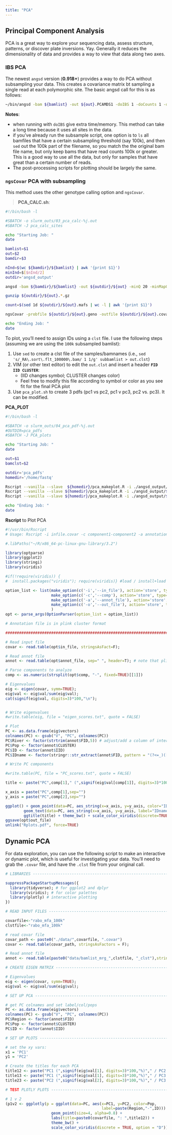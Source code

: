 ```yaml
---
title: "PCA"
---
```


## Principal Component Analysis

PCA is a great way to explore your sequencing data, assess structure, patterns, or discover plate inversions. Yay. Generally it reduces the dimensionality of data and provides a way to view that data along two axes.

### IBS PCA

The newest `angsd` version (**0.918+**) provides a way to do PCA without subsampling your data. This creates a covariance matrix bt sampling a single read at each polymorphic site. The basic angsd call for this is as follows:

```bash
~/bin/angsd -bam ${bamlist} -out ${out}.PCAMDS1 -doIBS 1 -doCounts 1 -doMajorMinor 1 -minFreq 0.05 -maxMis ${nind} -minMapQ 30 -minQ 20 -SNP_pval 0.000001 -makeMatrix 1 -doCov 1 -GL 1 -doMaf 2 -doPost 2 -nThreads 16

```

**Notes**: 

 - when running with `doIBS` give extra time/memory. This method can take a long time because it uses all sites in the data.
 - if you've already run the subsample script, one option is to `ls` all bamfiles that have a certain subsampling threshold (say 100k), and then `sed` out the 100k part of the filename, so you match the the original bam file name, but only keep bams that have read counts 100k or greater. This is a good way to use all the data, but only for samples that have great than a certain number of reads.
 - The post-processing scripts for plotting should be largely the same.

### `ngsCovar` PCA with subsampling

This method uses the other genotype calling option and `ngsCovar`.

 > **PCA_CALC.sh**:

```bash

#!/bin/bash -l

#SBATCH -o slurm_outs/03_pca_calc-%j.out
#SBATCH -J pca_calc_sites

echo "Starting Job: "
date

bamlist=$1
out=$2
bamdir=$3 

nInd=$(wc ${bamdir}/${bamlist} | awk '{print $1}')
minInd=$[$nInd/2]
outdir='angsd_output'

angsd -bam ${bamdir}/${bamlist} -out ${outdir}/${out} -minQ 20 -minMapQ 10 -minInd $minInd -GL 1 -doMajorMinor 1 -doMaf 2 -doPost 2 -doGeno 32 -minMaf 0.05 -postCutoff 0.95 -SNP_pval 1e-6 -sites bait_lengths.txt

gunzip ${outdir}/${out}.*.gz

count=$(sed 1d ${outdir}/${out}.mafs | wc -l | awk '{print $1}')

ngsCovar -probfile ${outdir}/${out}.geno -outfile ${outdir}/${out}.covar -nind $nInd -nsites $count -call 1

echo "Ending Job: "
date

```


To plot, you'll need to assign IDs using a `clst` file. I use the following steps (assuming we are using the `100k` subsampled bamlist):

 1. Use `sed` to create a clst file of the samples/bamnames (i.e., `sed 's/_RA\.sort\.flt_100000\.bam/ 1 1/g' subbamlist > out.clst`)
 2. VIM (or other text editor) to edit the `out.clst` and insert a header **`FID IID CLUSTER`**:
    - (IID changes symbol; CLUSTER changes color)
    - Feel free to modify this file according to symbol or color as you see fit for the final PCA plot
 3. Use `pca_plot.sh` to create 3 pdfs (pc1 vs pc2, pc1 v pc3, pc2 vs. pc3). It can be modified.

**PCA_PLOT**
```bash

#!/bin/bash -l

#SBATCH -o slurm_outs/04_pca_pdf-%j.out
#OUTDIR=pca_pdfs
#SBATCH -J PCA_plots

echo "Starting Job: "
date

out=$1
bamclst=$2

outdir='pca_pdfs'
homedir='/home/fastq'

Rscript --vanilla --slave  ${homedir}/pca_makeplot.R -i ./angsd_output/${out}.covar -c 1-2 -a ${homedir}/${bamclst} -o ${outdir}/${out}_12_pca.pdf
Rscript --vanilla --slave ${homedir}/pca_makeplot.R -i ./angsd_output/${out}.covar -c 1-3 -a ${homedir}/${bamclst} -o ${outdir}/${out}_13_pca.pdf
Rscript --vanilla --slave ${homedir}/pca_makeplot.R -i ./angsd_output/${out}.covar -c 2-3 -a ${homedir}/${bamclst} -o ${outdir}/${out}_23_pca.pdf

echo "Ending Job: "
date


```

**Rscript** to Plot PCA

```r

#!/usr/bin/Rscript
# Usage: Rscript -i infile.covar -c component1-component2 -a annotation.file -o outfile.eps

#.libPaths("~/R/x86_64-pc-linux-gnu-library/3.2")

library(optparse)
library(ggplot2)
library(stringi)
library(viridis)

#if(!require(viridis)) { 
#  install.packages("viridis"); require(viridis)} #load / install+load installr

option_list <- list(make_option(c('-i','--in_file'), action='store', type='character', default=NULL, help='Input file (output from ngsCovar)'),
                    make_option(c('-c','--comp'), action='store', type='character', default=1-2, help='Components to plot'),
                    make_option(c('-a','--annot_file'), action='store', type='character', default=NULL, help='Annotation file with individual classification (2 column TSV with ID and ANNOTATION)'),
                    make_option(c('-o','--out_file'), action='store', type='character', default=NULL, help='Output file')
                    )
opt <- parse_args(OptionParser(option_list = option_list))

# Annotation file is in plink cluster format

#################################################################################

# Read input file
covar <- read.table(opt$in_file, stringsAsFact=F);

# Read annot file
annot <- read.table(opt$annot_file, sep=" ", header=T); # note that plink cluster files are usually tab-separated instead

# Parse components to analyze
comp <- as.numeric(strsplit(opt$comp, "-", fixed=TRUE)[[1]])

# Eigenvalues
eig <- eigen(covar, symm=TRUE);
eig$val <- eig$val/sum(eig$val);
cat(signif(eig$val, digits=3)*100,"\n");


# Write eigenvalues
#write.table(eig, file = "eigen_scores.txt", quote = FALSE)

# Plot
PC <- as.data.frame(eig$vectors)
colnames(PC) <- gsub("V", "PC", colnames(PC))
PC$River <- factor(strtrim(annot$FID,5)) # adjust/add a column of interest here from metadata
PC$Pop <- factor(annot$CLUSTER)
PC$ID <- factor(annot$IID)
PC$IDname <- factor(stringr::str_extract(annot$FID, pattern = "(?<=_)([A-Z]{2})")) # change to match your naming convention

# Write PC components

#write.table(PC, file = "PC_scores.txt", quote = FALSE)

title <- paste("PC",comp[1]," (",signif(eig$val[comp[1]], digits=3)*100,"%)"," / PC",comp[2]," (",signif(eig$val[comp[2]], digits=3)*100,"%)",sep="",collapse="")

x_axis = paste("PC",comp[1],sep="")
y_axis = paste("PC",comp[2],sep="")

ggplot() + geom_point(data=PC, aes_string(x=x_axis, y=y_axis, color="IDname", shape="River"), size=5) + 
        geom_text(data=PC, aes_string(x=x_axis, y=y_axis, label="IDname", vjust= -0.784), check_overlap=TRUE, cex=2.5, hjust=-0.3) + 
        ggtitle(title) + theme_bw() + scale_color_viridis(discrete=TRUE)
ggsave(opt$out_file)
unlink("Rplots.pdf", force=TRUE)

```

## Dynamic PCA 

For data exploration, you can use the following script to make an interactive or dynamic plot, which is useful for investigating your data. You'll need to grab the `.covar` file, and have the `.clst` file from your original call.

```r

# LIBRARIES ---------------------------------------------------------------

suppressPackageStartupMessages({
  library(tidyverse); # for ggplot2 and dplyr
  library(viridis); # for color palettes
  library(plotly) # interactive plotting
})

# READ INPUT FILES --------------------------------------------------------

covarfile<-"rabo_mfa_100k"
clstfile<-"rabo_mfa_100k"

# read covar file
covar_path <- paste0("./data/",covarfile, ".covar")
covar <- read.table(covar_path, stringsAsFactors = F);

# Read annot file
annot <- read.table(paste0("data/bamlist_mrg_",clstfile, "_clst"),stringsAsFactors = F, header = TRUE); 

# CREATE EIGEN MATRIX -----------------------------------------------------

# Eigenvalues
eig <- eigen(covar, symm=TRUE);
eig$val <- eig$val/sum(eig$val);

# SET UP PCA -------------------------------------------------------------

# get PC colnames and set label/col/pops
PC <- as.data.frame(eig$vectors)
colnames(PC) <- gsub("V", "PC", colnames(PC))
PC$Region <- factor(annot$FID)
PC$Pop <- factor(annot$CLUSTER)
PC$ID <- factor(annot$IID)

# SET UP PLOTS ------------------------------------------------------------

# set the xy vars:
x1 = 'PC1'
y1 = 'PC2'

# Create the titles for each PCA
title12 <- paste("PC1 (",signif(eig$val[1], digits=3)*100,"%)"," / PC2 (",signif(eig$val[2], digits=3)*100,"%)", sep="",collapse="")
title13 <- paste("PC1 (",signif(eig$val[1], digits=3)*100,"%)"," / PC3 (",signif(eig$val[3], digits=3)*100,"%)", sep="",collapse="")
title23 <- paste("PC2 (",signif(eig$val[2], digits=3)*100,"%)"," / PC3 (",signif(eig$val[3], digits=3)*100,"%)",sep="",collapse="")

# TEST PLOTLY PLOTS ------------------------------------------------------

# 1 v 2
(p1v2 <- ggplotly(p = ggplot(data=PC, aes(x=PC1, y=PC2, color=Pop, 
                                          label=paste(Region,"-",ID))) +
                    geom_point(size=4, alpha=0.8) + 
                    labs(title=paste0(covarfile, ": ",title12)) +
                    theme_bw() +
                    scale_color_viridis(discrete = TRUE, option = "D")))

```


<!-- add additional code/examples here, Ryan will add additional PCA code and custom R script here-->